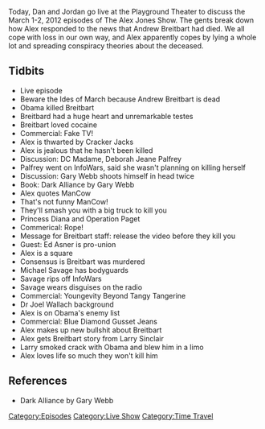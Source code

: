 {{Episode
    | title             = March 1-2, 2012
    | caption           = [https://knowledgefight.libsyn.com/knowledge-fight-live-march-1-2-2012 Listen to this episode on Libsyn]
    | episodeNumber     = 122
    | length            = 01:47:11
    | airDate           = January 24, 2018
    | coverageStartDate = March 1, 2012
    | coverageEndDate   = March 2, 2012
    | episodeType       = [[:Category:Live Show|Live Show]], [[:Category:Time Travel|Time Travel]]
    | appearance        = [[Andrew Breitbart]], [[Deborah Jeane Palfrey]], [[Gary Webb]], [[Ed Asner]], [[Michael Savage]], [[Dr Joel Wallach]], [[Larry Sinclair]]
    | previousEpisode   = [[121: April 1-2, 2013]]
    | nextEpisode       = [[123: March 18, 2008]]
}}

{{Stub}}

Today, Dan and Jordan go live at the Playground Theater to discuss the March 1-2, 2012 episodes of The Alex Jones Show. The gents break down how Alex responded to the news that Andrew Breitbart had died. We all cope with loss in our own way, and Alex apparently copes by lying a whole lot and spreading conspiracy theories about the deceased.

==Tidbits==

*Live episode
*Beware the Ides of March because Andrew Breitbart is dead
*Obama killed Breitbart
*Breitbard had a huge heart and unremarkable testes
*Breitbart loved cocaine
*Commercial: Fake TV!
*Alex is thwarted by Cracker Jacks
*Alex is jealous that he hasn't been killed
*Discussion: DC Madame, Deborah Jeane Palfrey
*Palfrey went on InfoWars, said she wasn't planning on killing herself
*Discussion: Gary Webb shoots himself in head twice
*Book: Dark Alliance by Gary Webb
*Alex quotes ManCow
*That's not funny ManCow!
*They'll smash you with a big truck to kill you
*Princess Diana and Operation Paget
*Commerical: Rope!
*Message for Breitbart staff: release the video before they kill you
*Guest: Ed Asner is pro-union
*Alex is a square
*Consensus is Breitbart was murdered
*Michael Savage has bodyguards
*Savage rips off InfoWars
*Savage wears disguises on the radio
*Commercial: Youngevity Beyond Tangy Tangerine
*Dr Joel Wallach background
*Alex is on Obama's enemy list
*Commercial: Blue Diamond Gusset Jeans
*Alex makes up new bullshit about Breitbart
*Alex gets Breitbart story from Larry Sinclair
*Larry smoked crack with Obama and blew him in a limo
*Alex loves life so much they won't kill him

==References==

*Dark Alliance by Gary Webb

[[Category:Episodes]]
[[Category:Live Show]]
[[Category:Time Travel]]